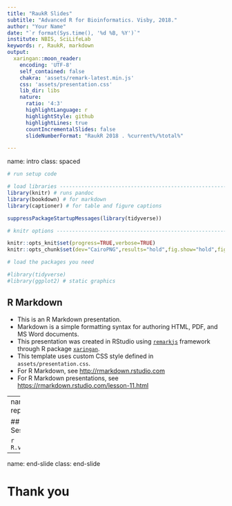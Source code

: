 ---
title: "RaukR Slides"
subtitle: "Advanced R for Bioinformatics. Visby, 2018."
author: "Your Name"
date: "`r format(Sys.time(), '%d %B, %Y')`"
institute: NBIS, SciLifeLab
keywords: r, RaukR, markdown
output: 
  xaringan::moon_reader:
    encoding: 'UTF-8'
    self_contained: false
    chakra: 'assets/remark-latest.min.js'
    css: 'assets/presentation.css'
    lib_dir: libs
    nature:
      ratio: '4:3'
      highlightLanguage: r
      highlightStyle: github
      highlightLines: true
      countIncrementalSlides: false
      slideNumberFormat: "RaukR 2018 . %current%/%total%"

---
name: intro
class: spaced 

```{r,echo=FALSE,message=FALSE,warning=FALSE,results='hide'}
# run setup code

# load libraries ---------------------------------------------------------------
library(knitr) # runs pandoc
library(bookdown) # for markdown
library(captioner) # for table and figure captions

suppressPackageStartupMessages(library(tidyverse))

# knitr options ----------------------------------------------------------------

knitr::opts_knit$set(progress=TRUE,verbose=TRUE)
knitr::opts_chunk$set(dev="CairoPNG",results="hold",fig.show="hold",fig.align="left",echo=TRUE,warning=FALSE,message=FALSE)
```

```{r,echo=FALSE,message=FALSE,warning=FALSE}
# load the packages you need

#library(tidyverse)
#library(ggplot2) # static graphics
```

## R Markdown

* This is an R Markdown presentation. 
* Markdown is a simple formatting syntax for authoring HTML, PDF, and MS Word documents.
* This presentation was created in RStudio using [`remarkjs`](https://github.com/gnab/remark) framework through R package [`xaringan`](https://github.com/yihui/xaringan).
* This template uses custom CSS style defined in `assets/presentation.css`.
* For R Markdown, see <http://rmarkdown.rstudio.com>
* For R Markdown presentations, see <https://rmarkdown.rstudio.com/lesson-11.html>

---
name: report

## Session  

```{r,echo=TRUE}
R.version
```

---
name: end-slide
class: end-slide

# Thank you
